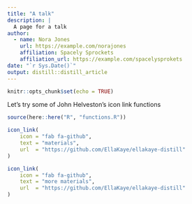 ```yaml
---
title: "A talk"
description: |
  A page for a talk
author:
  - name: Nora Jones 
    url: https://example.com/norajones
    affiliation: Spacely Sprockets
    affiliation_url: https://example.com/spacelysprokets
date: "`r Sys.Date()`"
output: distill::distill_article
---
```


```r
knitr::opts_chunk$set(echo = TRUE)
```

Let's try some of John Helveston's icon link functions

```r
source(here::here("R", "functions.R"))
```

```r
icon_link(
    icon = "fab fa-github",
    text = "materials",
    url  = "https://github.com/EllaKaye/ellakaye-distill"
)

icon_link(
    icon = "fab fa-github",
    text = "more materials",
    url  = "https://github.com/EllaKaye/ellakaye-distill"
)
```






